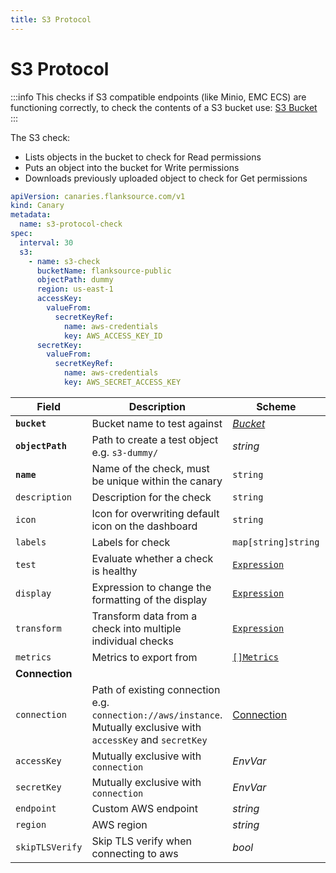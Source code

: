 ```yaml
---
title: S3 Protocol
---
```


# <Icon name="s3" /> S3 Protocol

<Enterprise />

:::info
This checks if S3 compatible endpoints (like Minio, EMC ECS) are functioning correctly, to check the contents of
a S3 bucket use: [S3 Bucket](s3-bucket)
:::

The S3 check:

* Lists objects in the bucket to check for Read permissions
* Puts an object into the bucket for Write permissions
* Downloads previously uploaded object to check for Get permissions

```yaml
apiVersion: canaries.flanksource.com/v1
kind: Canary
metadata:
  name: s3-protocol-check
spec:
  interval: 30
  s3:
    - name: s3-check
      bucketName: flanksource-public
      objectPath: dummy
      region: us-east-1
      accessKey:
        valueFrom:
          secretKeyRef:
            name: aws-credentials
            key: AWS_ACCESS_KEY_ID
      secretKey:
        valueFrom:
          secretKeyRef:
            name: aws-credentials
            key: AWS_SECRET_ACCESS_KEY
```

| Field | Description | Scheme | Required |
| ----- | ----------- | ------ | -------- |
| **`bucket`** | Bucket name to test against | [*Bucket*](#bucket) | Yes |
| **`objectPath`** | Path to create a test object e.g. `s3-dummy/` | *string* | Yes |
| **`name`**    | Name of the check, must be unique within the canary         | `string`                                     | Yes      |
| `description` | Description for the check                                   | `string`                                     |          |
| `icon`        | Icon for overwriting default icon on the dashboard          | `string`                                     |          |
| `labels`      | Labels for check                                            | `map[string]string`                          |          |
| `test`        | Evaluate whether a check is healthy                         | [`Expression`](../concepts/health-evaluation)  |          |
| `display`     | Expression to change the formatting of the display          | [`Expression`](../concepts/display-formatting) |          |
| `transform`   | Transform data from a check into multiple individual checks | [`Expression`](../concepts/transforms)          |          |
| `metrics`     | Metrics to export from                                      | [`[]Metrics`](../concepts/metrics-exporter)    |          |
| **Connection** |  |  |  |
| `connection` | Path of existing connection e.g. `connection://aws/instance`. Mutually exclusive with `accessKey` and `secretKey` <br /> <Commercial /> | [Connection](../concepts/connections) | |
| `accessKey` | <SkipOSS>Mutually exclusive with `connection`</SkipOSS>   | <CommonLink to="authentication" anchor="envvar">*EnvVar*</CommonLink> | Yes |
| `secretKey` | <SkipOSS>Mutually exclusive with `connection`</SkipOSS>   | <CommonLink to="authentication" anchor="envvar">*EnvVar*</CommonLink> | Yes |
| `endpoint` | Custom AWS endpoint | *string* | |
| `region` | AWS region | *string* | Yes |
| `skipTLSVerify` | Skip TLS verify when connecting to aws | *bool* |  |
